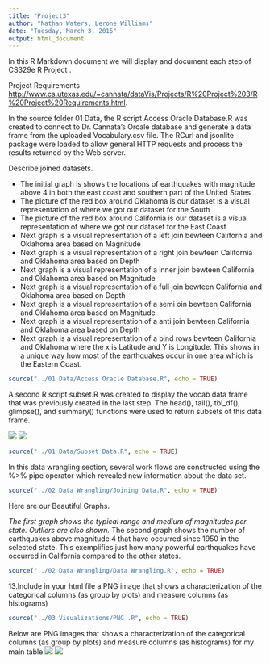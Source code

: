 ```yaml
---
title: "Project3"
author: "Nathan Waters, Lerone Williams"
date: "Tuesday, March 3, 2015"
output: html_document
---
```


In this R Markdown document we will display and document each step of CS329e R Project .

Project Requirements <http://www.cs.utexas.edu/~cannata/dataVis/Projects/R%20Project%203/R%20Project%20Requirements.html>.

In the source folder 01 Data, the R script Access Oracle Database.R was created to connect to Dr. Cannata's Orcale database and generate a data frame from the uploaded Vocabulary.csv file. The RCurl and jsonlite package were loaded to allow general HTTP requests and process the results returned by the Web server.

Describe  joined datasets.

* The initial graph is shows the locations of earthquakes with magnitude above 4 in both the east coast and southern part of the United States
* The picture of the red box around Oklahoma is our dataset is a visual representation of where we got our dataset for the South
* The picture of the red box around California is our dataset is a visual representation of where we got our dataset for the East Coast
* Next graph is a visual representation of a left join bewteen California and Oklahoma area based on Magnitude
* Next graph is a visual representation of a right join bewteen California and Oklahoma area based on Depth
* Next graph is a visual representation of a inner join bewteen California and Oklahoma area based on Magnitude
* Next graph is a visual representation of a full join bewteen California and Oklahoma area based on Depth
* Next graph is a visual representation of a semi oin bewteen California and Oklahoma area based on Magnitude
* Next graph is a visual representation of a anti join bewteen California and Oklahoma area based on Depth
* Next graph is a visual representation of a bind rows bewteen California and Oklahoma where the x is Latitude and Y is Longitude.  This shows in a unique way how most of the earthquakes occur in one area which is the Eastern Coast.



```r
source("../01 Data/Access Oracle Database.R", echo = TRUE)
```

A second R script  subset.R was created to display the vocab data frame that was previously created in the last step. The head(), tail(), tbl_df(), glimpse(), and summary() functions were used to return subsets of this data frame. 
 
![](./Screen1.png) 
![](./Screen2.png) 

```r
source("../01 Data/Subset Data.R", echo = TRUE)

```

In this data wrangling section, several work flows are constructed using the %>% pipe operator which revealed new information about the data set.  

```r
source("../02 Data Wrangling/Joining Data.R", echo = TRUE)
```

Here are our Beautiful Graphs.

*The first graph shows the typical range and medium of magnitudes per state. Outliers are also shown. 
*The second graph shows the number of earthquakes above magnitude 4 that have occurred since 1950 in the selected state.  This exemplifies just how many powerful earthquakes have occurred in California compared to the other states.  

```r
source("../02 Data Wrangling/Data Wrangling.R", echo = TRUE)
```

13.Include in your html file a PNG image that shows a characterization of the categorical columns (as group by plots) and measure columns (as histograms)

```r
source("../03 Visualizations/PNG .R", echo = TRUE)
```
Below are PNG images that shows a characterization of the categorical columns (as group by plots) and measure columns (as histograms) for my main table
![](./categoricals.png) 
![](./categoricals2.png) 

